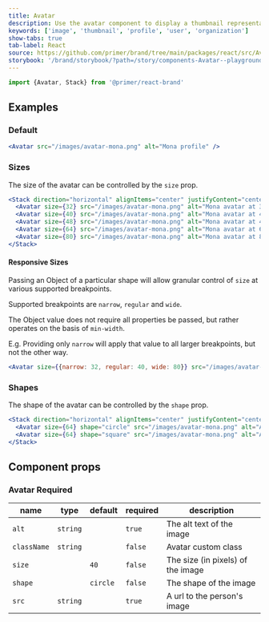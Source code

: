 ```yaml
---
title: Avatar
description: Use the avatar component to display a thumbnail representation of a person.
keywords: ['image', 'thumbnail', 'profile', 'user', 'organization']
show-tabs: true
tab-label: React
source: https://github.com/primer/brand/tree/main/packages/react/src/Avatar/Avatar.tsx
storybook: '/brand/storybook/?path=/story/components-Avatar--playground'
---
```




```js
import {Avatar, Stack} from '@primer/react-brand'
```

## Examples

### Default

```jsx live
<Avatar src="/images/avatar-mona.png" alt="Mona profile" />
```

### Sizes

The size of the avatar can be controlled by the `size` prop.

```jsx live
<Stack direction="horizontal" alignItems="center" justifyContent="center" gap="spacious" style={{height: 200}}>
  <Avatar size={32} src="/images/avatar-mona.png" alt="Mona avatar at 32px" />
  <Avatar size={40} src="/images/avatar-mona.png" alt="Mona avatar at 40px" />
  <Avatar size={48} src="/images/avatar-mona.png" alt="Mona avatar at 48px" />
  <Avatar size={64} src="/images/avatar-mona.png" alt="Mona avatar at 64px" />
  <Avatar size={80} src="/images/avatar-mona.png" alt="Mona avatar at 80px" />
</Stack>
```

#### Responsive Sizes

Passing an Object of a particular shape will allow granular control of `size` at various supported breakpoints.

Supported breakpoints are `narrow`, `regular` and `wide`.

The Object value does not require all properties be passed, but rather operates on the basis of `min-width`.

E.g. Providing only `narrow` will apply that value to all larger breakpoints, but not the other way.

```jsx live
<Avatar size={{narrow: 32, regular: 40, wide: 80}} src="/images/avatar-mona.png" alt="Mona avatar at 32px" />
```

### Shapes

The shape of the avatar can be controlled by the `shape` prop.

```jsx live
<Stack direction="horizontal" alignItems="center" justifyContent="center" gap="spacious" style={{height: 200}}>
  <Avatar size={64} shape="circle" src="/images/avatar-mona.png" alt="A circular avatar picture" />
  <Avatar size={64} shape="square" src="/images/avatar-mona.png" alt="A square avatar picture" />
</Stack>
```

## Component props

### Avatar <Label>Required</Label>

| name        | type                 | default  | required | description                       |
| ----------- | -------------------- | -------- | -------- | --------------------------------- |
| `alt`       | `string`             |          | `true`   | The alt text of the image         |
| `className` | `string`             |          | `false`  | Avatar custom class               |
| `size`      | <AvatarSizesProp />  | `40`     | `false`  | The size (in pixels) of the image |
| `shape`     | <AvatarShapesProp /> | `circle` | `false`  | The shape of the image            |
| `src`       | `string`             |          | `true`   | A url to the person's image       |
